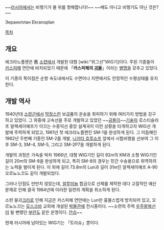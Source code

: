 ~~[[러시아]]에서는 비행기가 물 위를 항해합니다!~~
~~배도 아니고 비행기도 아닌 것은?~~

Экраноплан
Ekranoplan

[[목차]]
== 개요 ==
에크라노플랜은 舊 [[소련]]에서 개발한 대형 [wiki:"위그선"WIG기]이다.
주된 기종들이 [[카스피해]] 연안에 비치되었기 때문에 「'''카스피해의 [[괴물]]'''」이라는 [[별명]]을 갖추고 있었다.

이 기종의 특이점은 순항 속도내에서도 수면이나 지면에서도 안정적인 수평상태를 유지한다.
== 개발 역사 ==
1940년대 [[소련군]]에서 [[막장]]스런 보급품의 운송을 회피하기 위해 여러가지 방법을 강구하고 있었다.
그 와중에 고속선을 주로 개발하고 있었던 ~~[[공돌이]]~~[[기술자]] 로스티슬라프 알렉세이예프가 이끄는 수중익선 중앙 설계국이 이런 상황을 타개하고자 WIG선 개발에 주력하게 되었고, 1961년 첫 에크라노플랜인 SM-1을 완성하게 된다.
그 이듬해인 1962년 두번째 기종인 SM-2를 개발, [[니키타 흐루쇼프]] 앞에서 시험비행을 선보여 그 이후 SM-3, SM-4, SM-5, 그리고 SM-2P7을 개발하게 된다.

개발의 과정은 가속을 박차 1966년, 대형 WIG기인 길이 92m의 KM과 소형 WIG기인 길이 20m의 SM-8을 완성하게 되고, 특히 SM-8의 경우는 민간 수송용으로 취역하려는 노력을 벌이게 된다.
이 외에 길이 73.8m의 Lun과 길이 31m인 알렉세이예프 A-90 오르뇨노끄도 같이 개발되었다.

그러나 단점도 만만치 않았는데, [[알루미늄]] 합금으로 선체를 제작한 데다 고질적인 예산문제로 인해 결국 1984년에 이러한 일련의 계획을 취소하게 된다.

소련 붕괴[[크리]]로 인해 지금은 카스피해 연안에는 Lun만 흉물스럽게 방치되어 있고, 오르뇨노끄는 [[모스크바]] 교외에 개설된 [[박물관]]에 전시중이다. ~~소련의 주력 [[우주왕복선]]이 될 뻔했던 [[부란]]도 같은 운명이다. [[안습]]~~

현재 러시아에 남아있는 WIG기는 「트리슈」뿐이다.
